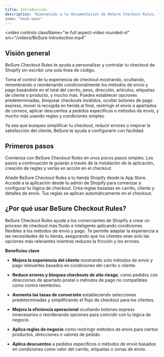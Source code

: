 ```yaml
---
title: Introducción
description: "Bienvenido a la documentación de BeSure Checkout Rules, tu guía para personalizar la experiencia de checkout de Shopify."
icon: "book-open"
---
```


<video
  controls
  className="w-full aspect-video rounded-xl"
  src="/videos/BeSure-Introduction.mp4"
></video>

## Visión general

BeSure Checkout Rules te ayuda a personalizar y controlar tu checkout de Shopify sin escribir una sola línea de código.

Toma el control de tu experiencia de checkout mostrando, ocultando, renombrando o reordenando condicionalmente los métodos de envío y pago basándote en el total del carrito, peso, dirección, artículos, etiquetas de cliente o producto, y mucho más. Puedes establecer opciones predeterminadas, bloquear checkouts inválidos, ocultar botones de pago express, mover la recogida en tienda al final, restringir el envío a apartados de correos, aplicar descuentos a pedidos específicos o métodos de envío, y mucho más usando reglas y condiciones simples.

Ya sea que busques simplificar tu checkout, reducir errores o mejorar la satisfacción del cliente, BeSure te ayuda a configurarlo con facilidad.

## Primeros pasos

Comienza con BeSure Checkout Rules en unos pocos pasos simples. Los pasos a continuación te guiarán a través de la instalación de la aplicación, creación de reglas y verlas en acción en el checkout.

<CardGroup cols={2}>
  <Card
    title="Instalar la aplicación"
    icon="download"
    href="/guides/es/get-started/installation#install-app"
  >
    Añade BeSure Checkout Rules a tu tienda Shopify desde la App Store.
  </Card>
  <Card
    title="Abrir aplicación en admin"
    icon="gear"
    href="/guides/es/get-started/installation#go-to-the-app"
  >
    Accede a la aplicación desde tu admin de Shopify para comenzar a configurar tu
    lógica de checkout.
  </Card>
  <Card
    title="Crear tus reglas"
    icon="sliders"
    href="/guides/es/get-started/quickstart"
  >
    Crea reglas basadas en carrito, cliente y detalles de envío.
  </Card>
  <Card
    title="Verlo en acción"
    icon="eye"
    href="/guides/es/get-started/quickstart#test-the-rule"
  >
    Tus reglas se aplican automáticamente en el checkout.
  </Card>
</CardGroup>

## ¿Por qué usar BeSure Checkout Rules?

BeSure Checkout Rules ayuda a los comerciantes de Shopify a crear un proceso de checkout más fluido e inteligente aplicando condiciones flexibles a los métodos de envío y pago. Te permite adaptar la experiencia a las necesidades de tu tienda, asegurando que los clientes vean solo las opciones más relevantes mientras reduces la fricción y los errores.

**Beneficios clave**

- **Mejora la experiencia del cliente** mostrando solo métodos de envío y pago relevantes basados en condiciones del carrito o cliente.

- **Reduce errores y bloquea checkouts de alto riesgo**, como pedidos con direcciones de apartado postal o métodos de pago no compatibles como contra reembolso.

- **Aumenta las tasas de conversión** estableciendo selecciones predeterminadas y simplificando el flujo de checkout para los clientes.

- **Mejora la eficiencia operacional** ocultando botones express innecesarios o reordenando opciones para coincidir con tu lógica de negocio.

- **Aplica reglas de negocio** como restringir métodos de envío para ciertos productos, direcciones o valores de pedido.

- **Aplica descuentos** a pedidos específicos o métodos de envío basados en condiciones como valor del carrito, etiquetas o zonas de envío.
